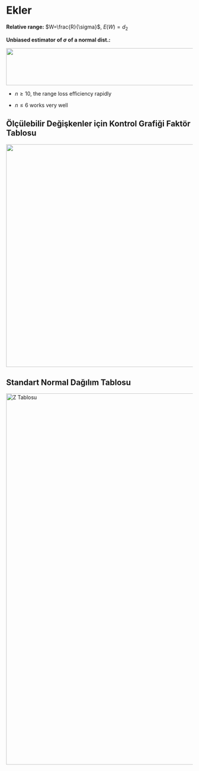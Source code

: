 # Ekler

**Relative range:** $W=\frac{R}{\sigma}$,    $E(W)=d_{2}$



**Unbiased estimator of $\sigma$ of a normal dist.:** 

<img src="/Users/busenursarica/Documents/GitHub/quality-control/images/shat.png" style="float:center;" width=900" height="100" title="" />

- $n\geq10$, the range loss efficiency rapidly

- $n\leq6$\ works very well



## Ölçülebilir Değişkenler için Kontrol Grafiği Faktör Tablosu

<img src="/Users/busenursarica/Documents/GitHub/quality-control/images/Ek1.png" style="float:center;" width=900" height="600" title="" /> 


## Standart Normal Dağılım Tablosu

<img src="/Users/busenursarica/Documents/GitHub/quality-control/images/ztable.png" style="float:center;" width=800" height="1000" title="Z Tablosu" /> 


